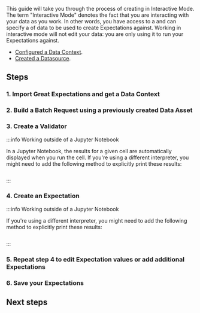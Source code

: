 

This guide will take you through the process of creating <TechnicalTag tag="expectation" text="Expectations" /> in Interactive Mode.  The term "Interactive Mode" denotes the fact that you are interacting with your data as you work.  In other words, you have access to a <TechnicalTag tag="datasource" text="Datasource" /> and can specify a <TechnicalTag tag="batch" text="Batch" /> of data to be used to create Expectations against.  Working in interactive mode will not edit your data: you are only using it to run your Expectations against.

<Prerequisites>

- [Configured a Data Context](/docs/guides/setup/configuring_data_contexts/instantiating_data_contexts/how_to_quickly_instantiate_a_data_context).
- [Created a Datasource](/docs/guides/connecting_to_your_data/connect_to_data_overview).

</Prerequisites>

## Steps

### 1. Import Great Expectations and get a Data Context

### 2. Build a Batch Request using a previously created Data Asset

### 3. Create a Validator

:::info Working outside of a Jupyter Notebook

In a Jupyter Notebook, the results for a given cell are automatically displayed when you run the cell.  If you're using a different interpreter, you might need to add the following method to explicitly print these results:

```python title="Python code" name="tests/integration/docusaurus/validation/validator/how_to_create_and_edit_expectations_with_instant_feedback_fluent.py inspect_data_no_jupyter"
```

:::

### 4. Create an Expectation

:::info Working outside of a Jupyter Notebook

If you're using a different interpreter, you might need to add the following method to explicitly print these results:

```python title="Python code" name=name="tests/integration/docusaurus/validation/validator/how_to_create_and_edit_expectations_with_instant_feedback_fluent.py interactive_validation_no_jupyter"
```

:::

### 5. Repeat step 4 to edit Expectation values or add additional Expectations


### 6. Save your Expectations

## Next steps

